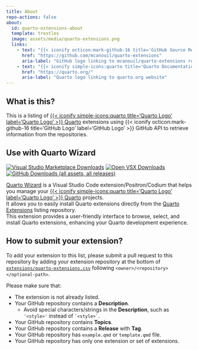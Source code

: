 ```yaml
---
title: About
repo-actions: false
about:
  id: quarto-extensions-about
  template: trestles
  image: assets/media/quarto-extensions.png
  links:
    - text: "{{< iconify octicon:mark-github-16 title='GitHub Source Repository' label='GitHub Source Repository' >}} GitHub"
      href: "https://github.com/mcanouil/quarto-extensions"
      aria-label: "GitHub logo linking to mcanouil/quarto-extensions repository"
    - text: "{{< iconify simple-icons:quarto title='Quarto Documentation' label='Quarto Documentation' >}} Quarto"
      href: "https://quarto.org/"
      aria-label: "Quarto logo linking to quarto.org website"
---
```


:::: {#quarto-extensions-about}

## What is this?

This is a listing of [{{< iconify simple-icons:quarto title='Quarto Logo' label='Quarto Logo' >}} Quarto](https://quarto.org) extensions using {{< iconify octicon:mark-github-16 title='GitHub Logo' label='GitHub Logo' >}} GitHub API to retrieve information from the repositories.

## Use with []{.quarto-wizard title="Quarto Wizard Logo" aria-label="Quarto Wizard Logo"} Quarto Wizard

[![Visual Studio Marketplace Downloads](https://img.shields.io/visual-studio-marketplace/d/mcanouil.quarto-wizard?style=flat-square&color=333333&label=Visual%20Studio%20Marketplace)](https://marketplace.visualstudio.com/items?itemName=mcanouil.quarto-wizard)
[![Open VSX Downloads](https://img.shields.io/open-vsx/dt/mcanouil/quarto-wizard?style=flat-square&color=333333&label=Open%20VSX)](https://open-vsx.org/extension/mcanouil/quarto-wizard)
[![GitHub Downloads (all assets, all releases)](https://img.shields.io/github/downloads/mcanouil/quarto-wizard/total?style=flat-square&color=333333&label=GitHub)](https://github.com/mcanouil/quarto-wizard/releases/latest)

[[]{.quarto-wizard title="Quarto Wizard Logo" aria-label="Quarto Wizard Logo"} Quarto Wizard](https://github.com/mcanouil/quarto-wizard) is a Visual Studio Code extension/Positron/Codium that helps you manage your [{{< iconify simple-icons:quarto title='Quarto Logo' label='Quarto Logo' >}} Quarto](https://quarto.org) projects.  
It allows you to easily install Quarto extensions directly from the [Quarto Extensions](https://github.com/mcanouil/quarto-extensions) listing repository.  
This extension provides a user-friendly interface to browse, select, and install Quarto extensions, enhancing your Quarto development experience.

:::

## How to submit your extension?

To add your extension to this list, please submit a pull request to this repository by adding your extension repository at the bottom of [`extensions/quarto-extensions.csv`](https://github.com/mcanouil/quarto-extensions/edit/main/extensions/quarto-extensions.csv) following `<owner>/<repository></optional-path>`.

:::: {.callout-important title="Before submitting"}
Please make sure that:

- The extension is not already listed.
- Your GitHub repository contains a **Description**.
  - Avoid special characters/strings in the **Description**, such as `'<style>'` instead of `` `<style>` ``.
- Your GitHub repository contains **Topics**.
- Your GitHub repository contains a **Release** with **Tag**.
- Your GitHub repository has `example.qmd` or `template.qmd` file.
- Your GitHub repository has only one extension or set of extensions.

:::
